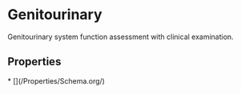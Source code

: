 # Genitourinary

Genitourinary system function assessment with clinical examination.

## Properties

<Grid>
* [](/Properties/Schema.org/)

</Grid>

